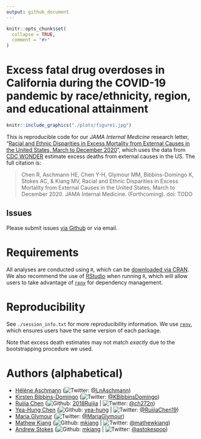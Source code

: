 ```yaml
---
output: github_document
---
```


```r
knitr::opts_chunk$set(
  collapse = TRUE,
  comment = "#>"
)
```

<!-- README.md is generated from README.Rmd. Please edit that file -->

# Excess fatal drug overdoses in California during the COVID-19 pandemic by race/ethnicity, region, and educational attainment

```r
knitr::include_graphics("./plots/figure1.jpg")
```

This is reproducible code for our *JAMA Internal Medicine* research letter, "[Racial and Ethnic Disparities in Excess Mortality from External Causes in the United States, March to December 2020](TODO)", which uses the data from [CDC WONDER](https://wonder.cdc.gov) estimate excess deaths from external causes in the US. The full citation is: 

> Chen R, Aschmann HE, Chen Y-H, Glymour MM, Bibbins-Domingo K, Stokes AC, & Kiang MV, Racial and Ethnic Disparities in Excess Mortality from External Causes in the United States, March to December 2020. JAMA Internal Medicine. (Forthcoming). doi: TODO

## Issues

Please submit issues [via Github](https://github.com/mkiang/excess_external_deaths/issues) or via email.

# Requirements

All analyses are conducted using `R`, which can be [downloaded via CRAN](https://cran.r-project.org/). We also recommend the use of [RStudio](https://www.rstudio.com/products/rstudio/download/) when running `R`, which will allow users to take advantage of [`renv`](https://rstudio.github.io/renv/index.html) for dependency management.

# Reproducibility 

See `./session_info.txt` for more reproducibility information. We use [`renv`](https://rstudio.github.io/renv/index.html), which ensures users have the same version of each package. 

Note that excess death estimates may not match *exactly* due to the bootstrapping procedure we used. 

# Authors (alphabetical)

-   [Hélène Aschmann](https://profiles.ucsf.edu/helene.aschmann) 
    (![Twitter](http://i.imgur.com/wWzX9uB.png): 
    [\@LnAschmann](https://twitter.com/LnAschmann))
-   [Kirsten Bibbins-Domingo](https://profiles.ucsf.edu/kirsten.bibbins-domingo)
    (![Twitter](http://i.imgur.com/wWzX9uB.png):
    [\@KBibbinsDomingo](https://twitter.com/KBibbinsDomingo))
-   [Ruijia Chen](https://profiles.ucsf.edu/ruijia.chen)
    (![Github](http://i.imgur.com/9I6NRUm.png):
    [2018Ruijia](https://github.com/2018Ruijia) \|
    ![Twitter](http://i.imgur.com/wWzX9uB.png):
    [\@ch272n](https://twitter.com/ch272n))
-   [Yea-Hung Chen](https://yea-hung.rbind.io)
    (![Github](http://i.imgur.com/9I6NRUm.png):
    [yea-hung](https://github.com/yea-hung) \|
    ![Twitter](http://i.imgur.com/wWzX9uB.png):
    [\@RuijiaChen19](https://twitter.com/@RuijiaChen19))
-   [Maria Glymour](https://profiles.ucsf.edu/maria.glymour)
    (![Twitter](http://i.imgur.com/wWzX9uB.png):
    [\@MariaGlymour](https://twitter.com/MariaGlymour))
-   [Mathew Kiang](https://mathewkiang.com) 
    (![Github](http://i.imgur.com/9I6NRUm.png): 
    [mkiang](https://github.com/mkiang) \| 
    ![Twitter](http://i.imgur.com/wWzX9uB.png): 
    [\@mathewkiang](https://twitter.com/mathewkiang))
-   [Andrew Stokes](https://www.bu.edu/sph/profile/andrew-stokes/) 
    (![Github](http://i.imgur.com/9I6NRUm.png): 
    [mkiang](https://github.com/mkiang) \| 
    ![Twitter](http://i.imgur.com/wWzX9uB.png): 
    [\@astokespop](https://twitter.com/astokespop))
